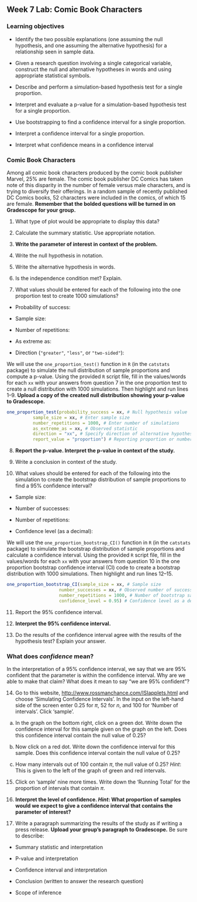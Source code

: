 ## Week 7 Lab:  Comic Book Characters

\setstretch{1}

### Learning objectives

* Identify the two possible explanations (one assuming the null hypothesis, and one assuming the alternative hypothesis) for a relationship seen in sample data.

* Given a research question involving a single categorical variable, construct the null and alternative hypotheses in words and using appropriate statistical symbols.
  
* Describe and perform a simulation-based hypothesis test for a single proportion.

* Interpret and evaluate a p-value for a simulation-based hypothesis test for a single proportion.

* Use bootstrapping to find a confidence interval for a single proportion.

* Interpret a confidence interval for a single proportion.

* Interpret what confidence means in a confidence interval


### Comic Book Characters

Among all comic book characters produced by the comic book publisher Marvel, 25\% are female. The comic book publisher DC Comics has taken note of this disparity in the number of female versus male characters, and is trying to diversify their offerings. In a random sample of recently published DC Comics books, 52 characters were included in the comics, of which 15 are female.  **Remember that the bolded questions will be turned in on Gradescope for your group.**

1. What type of plot would be appropriate to display this data?

\vspace{0.3in}

2. Calculate the summary statistic.  Use appropriate notation.

\vspace{0.3in}

3. **Write the parameter of interest in context of the problem.**

\vspace{0.8in}

4.  Write the null hypothesis in notation.

\vspace{0.3in}

5. Write the alternative hypothesis in words. 

\vspace{0.8in}

6. Is the independence condition met?  Explain.

\vspace{0.6in}

7. What values should be entered for each of the following into the one proportion test to create 1000 simulations?

\vspace{1mm}

* Probability of success:

\vspace{.1in}
* Sample size:
    
\vspace{.1in}
* Number of repetitions:
    
\vspace{.1in}
* As extreme as:
    
\vspace{.1in}
* Direction (`"greater"`, `"less"`, or `"two-sided"`):

\vspace{.1in}

We will use the `one_proportion_test()` function in `R` (in the `catstats` package) to simulate the null distribution of sample proportions and compute a p-value. Using the provided `R` script file, fill in the values/words for each `xx` with your answers from question 7 in the one proportion test to create a null distribution with 1000 simulations. Then highlight and run lines 1--9.  **Upload a copy of the created null distribution showing your p-value to Gradescope.**

```r
one_proportion_test(probability_success = xx, # Null hypothesis value
          sample_size = xx, # Enter sample size
          number_repetitions = 1000, # Enter number of simulations
          as_extreme_as = xx, # Observed statistic
          direction = "xx", # Specify direction of alternative hypothesis
          report_value = "proportion") # Reporting proportion or number of successes?
```

8.  **Report the p-value.  Interpret the p-value in context of the study.**

\vspace{0.8in}

9. Write a conclusion in context of the study.

\vspace{1in}

10. What values should be entered for each of the following into the simulation to create the bootstrap distribution of sample proportions to find a 95\% confidence interval?
\vspace{1mm}

* Sample size:

\vspace{.1in}
 
* Number of successes:
    
\vspace{.1in}
* Number of repetitions:
    
\vspace{.1in}
* Confidence level (as a decimal):
    
\vspace{.1in}

We will use the `one_proportion_bootstrap_CI()` function in `R` (in the `catstats` package) to simulate the bootstrap distribution of sample proportions and calculate a confidence interval. Using the provided `R` script file, fill in the values/words for each `xx` with your answers from question 10 in the one proportion bootstrap confidence interval (CI) code to create a bootstrap distribution with 1000 simulations. Then highlight and run lines 12--15.

```r
one_proportion_bootstrap_CI(sample_size = xx, # Sample size
                    number_successes = xx, # Observed number of successes
                    number_repetitions = 1000, # Number of bootstrap samples to use
                    confidence_level = 0.95) # Confidence level as a decimal
```

11.  Report the 95\% confidence interval.

\vspace{0.5in}

12. **Interpret the 95\% confidence interval.**

\vspace{0.8in}

13. Do the results of the confidence interval agree with the results of the hypothesis test?  Explain your answer.

\vspace{0.8in}

### What does *confidence* mean? {-}

In the interpretation of a 95\% confidence interval, we say that we are 95\% confident that the parameter is within the confidence interval.  Why are we able to make that claim?  What does it mean to say "we are 95\% confident"?

14.  Go to this website, [http://www.rossmanchance.com/ISIapplets.html](http://www.rossmanchance.com/ISIapplets.html) and choose 'Simulating Confidence Intervals'.  In the input on the left-hand side of the screen enter 0.25 for $\pi$, 52 for $n$, and 100 for 'Number of intervals'.  Click 'sample'.
\vspace{1mm}

a. In the graph on the bottom right, click on a green dot.  Write down the confidence interval for this sample given on the graph on the left.  Does this confidence interval contain the null value of 0.25?
\vspace{0.5in}


b. Now click on a red dot.  Write down the confidence interval for this sample.  Does this confidence interval contain the null value of 0.25?
\vspace{0.5in}


c. How many intervals out of 100 contain $\pi$, the null value of 0.25? *Hint*:  This is given to the left of the graph of green and red intervals.
\vspace{0.5in}

15.  Click on 'sample' nine more times.  Write down the 'Running Total' for the proportion of intervals that contain $\pi$.  

\vspace{0.5in}

16.  **Interpret the level of confidence.  *Hint*: What proportion of samples would we expect to give a confidence interval that contains the parameter of interest?**

\vspace{0.8in}

17. Write a paragraph summarizing the results of the study as if writing a press release.  **Upload your group's paragraph to Gradescope.** Be sure to describe:

* Summary statistic and interpretation

* P-value and interpretation

* Confidence interval and interpretation

* Conclusion (written to answer the research question)

* Scope of inference


\newpage
